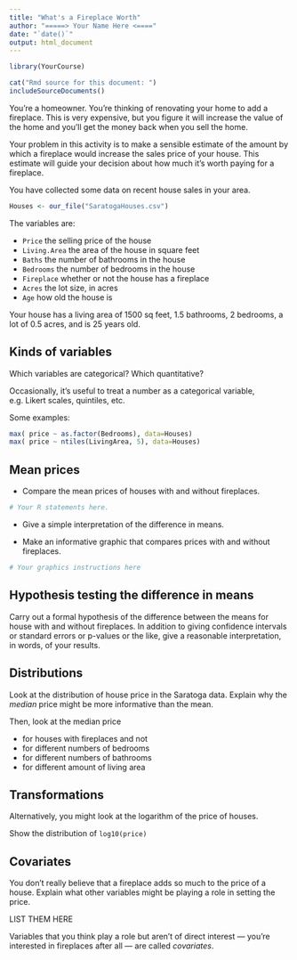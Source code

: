 ```yaml
---
title: "What's a Fireplace Worth"
author: "=====> Your Name Here <===="
date: "`date()`"
output: html_document
---
```


<!-- Boilerplate ----------------------------->
```r
library(YourCourse) 
```
```r
cat("Rmd source for this document: ")
includeSourceDocuments()
```
<!-- Keep this line and the preceeding ones. -->

You're a homeowner.  You're thinking of renovating your home to add a fireplace. This is very expensive, but you figure it will increase the value of the home and you'll get the money back when you sell the home.

Your problem in this activity is to make a sensible estimate of the amount by which a fireplace would increase the sales price of your house.  This estimate will guide your decision about how much it's worth paying for a fireplace.

You have collected some data on recent house sales in your area.
```r
Houses <- our_file("SaratogaHouses.csv")
```
The variables are:

* `Price` the selling price of the house
* `Living.Area` the area of the house in square feet
* `Baths` the number of bathrooms in the house
* `Bedrooms` the number of bedrooms in the  house
* `Fireplace` whether or not the house has a fireplace
* `Acres` the lot size, in acres
* `Age` how old the house is

Your house has a living area of 1500 sq feet, 1.5 bathrooms, 2 bedrooms, a lot of 0.5 acres, and is 25 years old.

## Kinds of variables

Which variables are categorical? Which quantitative?

Occasionally, it's useful to treat a number as a categorical variable, e.g. Likert scales, quintiles, etc.

Some examples:
```r
max( price ~ as.factor(Bedrooms), data=Houses)
max( price ~ ntiles(LivingArea, 5), data=Houses)
```


## Mean prices

* Compare the mean prices of houses with and without fireplaces.
```r
# Your R statements here.
```

* Give a simple interpretation of the difference in means.

* Make an informative graphic that compares prices with and without fireplaces.

```r
# Your graphics instructions here
```

## Hypothesis testing the difference in means

Carry out a formal hypothesis of the difference between the means for house with and without fireplaces. In addition to giving confidence intervals or standard errors or p-values or the like, give a reasonable interpretation, in words, of your results.

## Distributions

Look at the distribution of house price in the Saratoga data. Explain why the *median* price might be more informative than the mean.

Then, look at the median price 

* for houses with fireplaces and not
* for different numbers of bedrooms 
* for different numbers of bathrooms 
* for different amount of living area

## Transformations

Alternatively, you might look at the logarithm of the price of houses.

Show the distribution of `log10(price)`



## Covariates

You don't really believe that a fireplace adds so much to the price of a house.  Explain what other variables might be playing a role in setting the price.


LIST THEM HERE


Variables that you think play a role but aren't of direct interest --- you're interested in fireplaces after all --- are called *covariates*.
